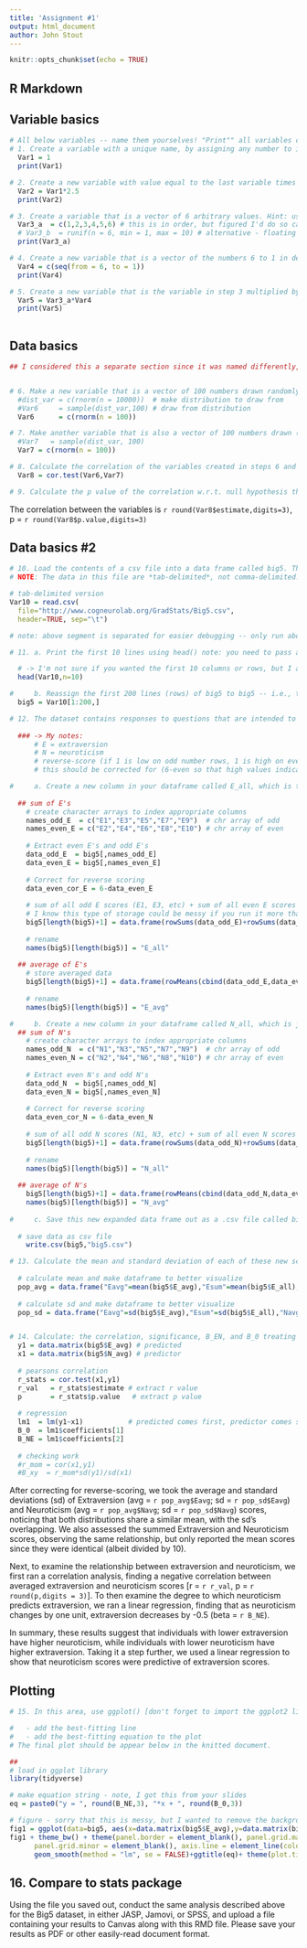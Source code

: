 ```yaml
---
title: 'Assignment #1'
output: html_document
author: John Stout
---
```


```r
knitr::opts_chunk$set(echo = TRUE)
```

## R Markdown

## Variable basics
```r
# All below variables -- name them yourselves! "Print"" all variables created in this section right after creating them.
# 1. Create a variable with a unique name, by assigning any number to it
  Var1 = 1
  print(Var1)

# 2. Create a new variable with value equal to the last variable times 2.5 
  Var2 = Var1*2.5
  print(Var2)

# 3. Create a variable that is a vector of 6 arbitrary values. Hint: use the c() function
  Var3_a  = c(1,2,3,4,5,6) # this is in order, but figured I'd do so cause the Var5 looks nice
  # Var3_b  = runif(n = 6, min = 1, max = 10) # alternative - floating nums though
  print(Var3_a)

# 4. Create a new variable that is a vector of the numbers 6 to 1 in descending order. Use the seq() function.
  Var4 = c(seq(from = 6, to = 1))
  print(Var4)

# 5. Create a new variable that is the variable in step 3 multiplied by the variable in step 4.
  Var5 = Var3_a*Var4
  print(Var5)
  
```

## Data basics
```r

## I considered this a separate section since it was named differently, so I didn't print


# 6. Make a new variable that is a vector of 100 numbers drawn randomly from the standard normal distribution. Hint: use rnorm().
  #dist_var = c(rnorm(n = 10000))  # make distribution to draw from
  #Var6     = sample(dist_var,100) # draw from distribution
  Var6      = c(rnorm(n = 100))

# 7. Make another variable that is also a vector of 100 numbers drawn (independently) from the standard normal distribution, also using rnorm().
  #Var7   = sample(dist_var, 100)
  Var7 = c(rnorm(n = 100))

# 8. Calculate the correlation of the variables created in steps 6 and 7, and assign it to a new variable. Use cor(). Then output the variable into the statement below using inline R code.
  Var8 = cor.test(Var6,Var7)

# 9. Calculate the p value of the correlation w.r.t. null hypothesis that r=0. Output into the statement below using inline R code (replace [?] with inline R code).

```

The correlation between the variables is `r round(Var8$estimate,digits=3)`, p = `r round(Var8$p.value,digits=3)`

## Data basics #2
```r
# 10. Load the contents of a csv file into a data frame called big5. The URL of the data is http://www.cogneurolab.org/GradStats/Big5.csv  -- use this URL, not a local copy. Note that the original dataset was retrieved from https://openpsychometrics.org/_rawdata/
# NOTE: The data in this file are *tab-delimited*, not comma-delimited. You need to tell read.csv to expect tab as the separator, instead of previous demos that used commas. Tab is represented by "\t".

# tab-delimited version
Var10 = read.csv(
  file="http://www.cogneurolab.org/GradStats/Big5.csv", 
  header=TRUE, sep="\t")

```

```r
# note: above segment is separated for easier debugging -- only run above section once unless you mess up the big5 variable. 

# 11. a. Print the first 10 lines using head() note: you need to pass an additional argument to head to specify printing 10 lines.

  # -> I'm not sure if you wanted the first 10 columns or rows, but I assumed that since you mentioned we had to pass an additional argument to 'head', to show first 10 rows of entire data frame. 
  head(Var10,n=10)

#     b. Reassign the first 200 lines (rows) of big5 to big5 -- i.e., the remaining analysis should be conducted only on the first 200 cases 
  big5 = Var10[1:200,]

# 12. The dataset contains responses to questions that are intended to measure separable personilaty factors. For example, the E questions (variables E1, E2, ...) are intended to index extraversion. The N questions are meant to index neuroticism. The even-number responses should be reverse-scored (i.e, the odd questions are coded 1-5 and the higher value indicates greater evidence for extroversion, e.g., but the even questions are the opposite and higher indicates less evidence for extroversion). 
  
  ### -> My notes:
      # E = extraversion
      # N = neuroticism
      # reverse-score (if 1 is low on odd number rows, 1 is high on even numbered rows)
      # this should be corrected for (6-even so that high values indicate)

#     a. Create a new column in your dataframe called E_all, which is the sum of all odd E scores (E1, E3, E5, E7, E9) plus the sume of all reverse-scored even E scores (6 minus E2, 6 minus E4, etc. up to E10), for each participant. Then make a new column called E_avg, which is the average of the 10 E scores.
  
  ## sum of E's
    # create character arrays to index appropriate columns
    names_odd_E  = c("E1","E3","E5","E7","E9")  # chr array of odd
    names_even_E = c("E2","E4","E6","E8","E10") # chr array of even
    
    # Extract even E's and odd E's
    data_odd_E  = big5[,names_odd_E]
    data_even_E = big5[,names_even_E]
    
    # Correct for reverse scoring
    data_even_cor_E = 6-data_even_E
    
    # sum of all odd E scores (E1, E3, etc) + sum of all even E scores (E2, E4, etc)
    # I know this type of storage could be messy if you run it more than once, but I stored this way because storing like 'big5$__' gave me errors when exporting to csv. Specifically, it was creating extra rows in the excel sheet.
    big5[length(big5)+1] = data.frame(rowSums(data_odd_E)+rowSums(data_even_cor_E))
    
    # rename
    names(big5)[length(big5)] = "E_all"     
    
  ## average of E's
    # store averaged data
    big5[length(big5)+1] = data.frame(rowMeans(cbind(data_odd_E,data_even_cor_E)))
    
    # rename
    names(big5)[length(big5)] = "E_avg"  

#     b. Create a new column in your dataframe called N_all, which is just like E_all but calculated from Neuroticism scores (N1, N2, etc.). Keep in mind, again, the even numbers are reverse-scored.Then make a new column called N_avg, which is the average of the 10 N scores.    
  ## sum of N's
    # create character arrays to index appropriate columns
    names_odd_N  = c("N1","N3","N5","N7","N9")  # chr array of odd
    names_even_N = c("N2","N4","N6","N8","N10") # chr array of even
    
    # Extract even N's and odd N's
    data_odd_N  = big5[,names_odd_N]
    data_even_N = big5[,names_even_N]
    
    # Correct for reverse scoring
    data_even_cor_N = 6-data_even_N
    
    # sum of all odd N scores (N1, N3, etc) + sum of all even N scores (N2, N4, etc)
    big5[length(big5)+1] = data.frame(rowSums(data_odd_N)+rowSums(data_even_cor_N))
    
    # rename
    names(big5)[length(big5)] = "N_all"     
    
  ## average of N's
    big5[length(big5)+1] = data.frame(rowMeans(cbind(data_odd_N,data_even_cor_N)))
    names(big5)[length(big5)] = "N_avg"      
      
#     c. Save this new expanded data frame out as a .csv file called big5.csv, for step #16. Hint: what's the opposite of read.csv?
    
  # save data as csv file
    write.csv(big5,"big5.csv")

# 13. Calculate the mean and standard deviation of each of these new scores, assign to new variables, and use those variables to insert them in the inline code below as appropriate.
    
  # calculate mean and make dataframe to better visualize
  pop_avg = data.frame("Eavg"=mean(big5$E_avg),"Esum"=mean(big5$E_all),"Navg"=mean(big5$N_avg),"Nsum"=mean(big5$N_all))
  
  # calculate sd and make dataframe to better visualize
  pop_sd = data.frame("Eavg"=sd(big5$E_avg),"Esum"=sd(big5$E_all),"Navg"=sd(big5$N_avg),"Nsum"=sd(big5$N_all))  


# 14. Calculate: the correlation, significance, B_EN, and B_0 treating E_avg as the predicted variable (y) and N_avg as the predictor variable (x). Save these values to new variables and modify below to use inline code to insert them (see below outside code block).
  y1 = data.matrix(big5$E_avg) # predicted
  x1 = data.matrix(big5$N_avg) # predictor
  
  # pearsons correlation
  r_stats = cor.test(x1,y1)
  r_val   = r_stats$estimate # extract r value
  p       = r_stats$p.value   # extract p value
  
  # regression
  lm1  = lm(y1~x1)           # predicted comes first, predictor comes second
  B_0  = lm1$coefficients[1]
  B_NE = lm1$coefficients[2]
  
  # checking work
  #r_mom = cor(x1,y1)  
  #B_xy  = r_mom*sd(y1)/sd(x1)

```

After correcting for reverse-scoring, we took the average and standard deviations (sd) of Extraversion (avg = `r pop_avg$Eavg`; sd = `r pop_sd$Eavg`) and Neuroticism (avg = `r pop_avg$Navg`; sd = `r pop_sd$Navg`) scores, noticing that both distributions share a similar mean, with the sd's overlapping. We also assessed the summed Extraversion and Neuroticism scores, observing the same relationship, but only reported the mean scores since they were identical (albeit divided by 10).

Next, to examine the relationship between extraversion and neuroticism, we first ran a correlation analysis, finding a negative correlation between averaged extraversion and neuroticism scores [r = `r r_val`, p = `r round(p,digits = 3)`]. To then examine the degree to which neuroticism predicts extraversion, we ran a linear regression, finding that as neuroticism changes by one unit, extraversion decreases by -0.5 (beta = `r B_NE`). 

In summary, these results suggest that individuals with lower extraversion have higher neuroticism, while individuals with lower neuroticism have higher extraversion. Taking it a step further, we used a linear regression to show that neuroticism scores were predictive of extraversion scores.

## Plotting
```r
# 15. In this area, use ggplot() [don't forget to import the ggplot2 library] to plot E_avg scores against N_avg scores. *****(Modified after your update - JS)*****

#   - add the best-fitting line
#   - add the best-fitting equation to the plot
# The final plot should be appear below in the knitted document.

##
# load in ggplot library
library(tidyverse)

# make equation string - note, I got this from your slides
eq = paste0("y = ", round(B_NE,3), "*x + ", round(B_0,3))

# figure - sorry that this is messy, but I wanted to remove the background and have the equation be the same color as the line
fig1 = ggplot(data=big5, aes(x=data.matrix(big5$E_avg),y=data.matrix(big5$N_avg)))+geom_point()
fig1 + theme_bw() + theme(panel.border = element_blank(), panel.grid.major = element_blank(),
      panel.grid.minor = element_blank(), axis.line = element_line(colour = "black"))+
      geom_smooth(method = "lm", se = FALSE)+ggtitle(eq)+ theme(plot.title = element_text(lineheight=.8, color='blue'))

```

## 16. Compare to stats package
Using the file you saved out, conduct the same analysis described above for the Big5 dataset, in either JASP, Jamovi, or SPSS, and upload a file containing your results to Canvas along with this RMD file. Please save your results as PDF or other easily-read document format.








